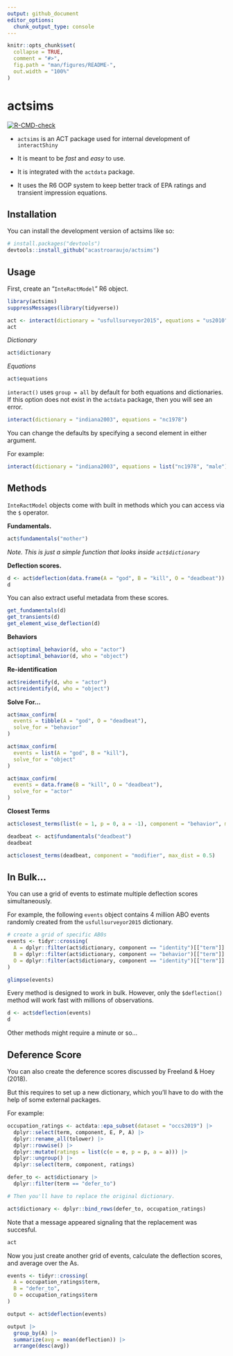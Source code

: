 ```yaml
---
output: github_document
editor_options: 
  chunk_output_type: console
---
```


<!-- README.md is generated from README.Rmd. Please edit that file -->

```r
knitr::opts_chunk$set(
  collapse = TRUE,
  comment = "#>",
  fig.path = "man/figures/README-",
  out.width = "100%"
)
```

# actsims

<!-- badges: start -->
[![R-CMD-check](https://github.com/acastroaraujo/actsims/actions/workflows/R-CMD-check.yaml/badge.svg)](https://github.com/acastroaraujo/actsims/actions/workflows/R-CMD-check.yaml)
<!-- badges: end -->

-   `actsims` is an ACT package used for internal development of `interactShiny`

-   It is meant to be _fast_ and _easy_ to use.

-   It is integrated with the `actdata` package.

-   It uses the R6 OOP system to keep better track of EPA ratings and transient impression equations.

## Installation

You can install the development version of actsims like so:

``` r
# install.packages("devtools")
devtools::install_github("acastroaraujo/actsims")
```

## Usage

First, create an "`InteRactModel`" R6 object.

```r
library(actsims)
suppressMessages(library(tidyverse))

act <- interact(dictionary = "usfullsurveyor2015", equations = "us2010")
act
```

_Dictionary_

```r
act$dictionary
```

_Equations_

```r
act$equations
```

`interact()` uses `group = all` by default for both equations and dictionaries. If this option does not exist in the `actdata` package, then you will see an error.

```r
interact(dictionary = "indiana2003", equations = "nc1978")
```

You can change the defaults by specifying a second element in either argument. 

For example:

```r
interact(dictionary = "indiana2003", equations = list("nc1978", "male"))
```

## Methods

`InteRactModel` objects come with built in methods which you can access via the `$` operator. 

__Fundamentals.__

```r
act$fundamentals("mother")
```

_Note. This is just a simple function that looks inside `act$dictionary`_

__Deflection scores.__

```r
d <- act$deflection(data.frame(A = "god", B = "kill", O = "deadbeat"))
d
```

You can also extract useful metadata from these scores.

```r
get_fundamentals(d)
get_transients(d)
get_element_wise_deflection(d)
```

__Behaviors__

```r
act$optimal_behavior(d, who = "actor")
act$optimal_behavior(d, who = "object")
```

__Re-identification__

```r
act$reidentify(d, who = "actor")
act$reidentify(d, who = "object")
```

__Solve For...__

```r
act$max_confirm(
  events = tibble(A = "god", O = "deadbeat"), 
  solve_for = "behavior"
) 

act$max_confirm(
  events = list(A = "god", B = "kill"), 
  solve_for = "object"
) 

act$max_confirm(
  events = data.frame(B = "kill", O = "deadbeat"), 
  solve_for = "actor"
) 

```

__Closest Terms__

```r
act$closest_terms(list(e = 1, p = 0, a = -1), component = "behavior", max_dist = 0.5)

deadbeat <- act$fundamentals("deadbeat")
deadbeat

act$closest_terms(deadbeat, component = "modifier", max_dist = 0.5)
```

## In Bulk...

You can use a grid of events to estimate multiple deflection scores simultaneously.

For example, the following `events` object contains 4 million ABO events randomly created from the `usfullsurveyor2015` dictionary. 

```r
# create a grid of specific AB0s
events <- tidyr::crossing(
  A = dplyr::filter(act$dictionary, component == "identity")[["term"]] |> sample(200),
  B = dplyr::filter(act$dictionary, component == "behavior")[["term"]] |> sample(100),
  O = dplyr::filter(act$dictionary, component == "identity")[["term"]] |> sample(200)
) 

glimpse(events)
```

Every method is designed to work in bulk. However, only the `$deflection()` method will work fast with millions of observations.

```r
d <- act$deflection(events)
d
```

Other methods might require a minute or so...

## Deference Score

You can also create the deference scores discussed by Freeland & Hoey (2018). 

But this requires to set up a new dictionary, which you'll have to do with the help of some external packages.

For example:

```r
occupation_ratings <- actdata::epa_subset(dataset = "occs2019") |> 
  dplyr::select(term, component, E, P, A) |> 
  dplyr::rename_all(tolower) |> 
  dplyr::rowwise() |> 
  dplyr::mutate(ratings = list(c(e = e, p = p, a = a))) |> 
  dplyr::ungroup() |> 
  dplyr::select(term, component, ratings)

defer_to <- act$dictionary |> 
  dplyr::filter(term == "defer_to")

# Then you'll have to replace the original dictionary.

act$dictionary <- dplyr::bind_rows(defer_to, occupation_ratings)
```

Note that a message appeared signaling that the replacement was succesful.

```r
act
```

Now you just create another grid of events, calculate the deflection scores, and average over the As.

```r
events <- tidyr::crossing(
  A = occupation_ratings$term,
  B = "defer_to",
  O = occupation_ratings$term
)

output <- act$deflection(events)

output |> 
  group_by(A) |> 
  summarize(avg = mean(deflection)) |> 
  arrange(desc(avg)) 
```



